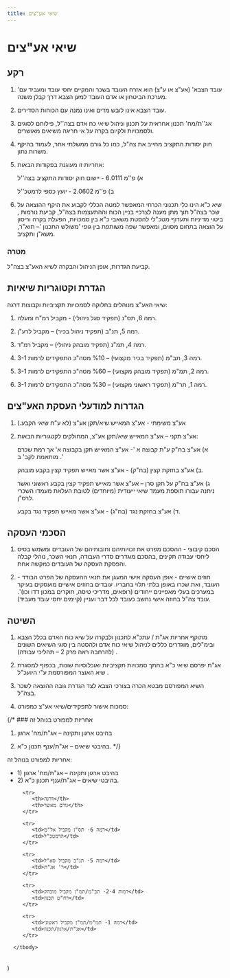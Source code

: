 ```yaml
---
title: שיאי אע"צים
---
```



# שיאי אע"צים

## רקע

1) 'עובד הצבא' (אע"צ או ע"צ) הוא אזרח העובד בשכר והמקיים יחסי עובד ומעביד עם מערכת הביטחון או אדם העובד למען הצבא דרך קבלן משנה. 

2) עובד הצבא אינו לובש מדים ואינו נמנה עם הכוחות הסדירים. 

3) אג''ת/מח' תכנון אחראית על תכנון וניהול שיאי כח אדם בצה''ל, פילוחם לסוגים ולסמכויות ולקיום בקרה על אי חריגה משיאים מאושרים. 

4) חוק יסודות התקציב מחייב את צה"ל, 
כמו כל גורם ממשלתי אחר, לעמוד בהיקף משרות נתון. 

5) אחריות זו מעוגנת בפקודות הבאות: 

   א) פ''מ 6.0111 - יישום חוק יסודות התקציב בצה''ל

   ב) פ''מ 2.0602 - יועץ כספי לרמטכ''ל  

6) שיא כ"א הינו כלי תכנוני הכרחי המאפשר למטה הכללי לקבוע את היקף ההוצאה על שכר בצה"ל תוך מתן מענה לצרכיי בניין הכוח וההתעצמות בצה"ל, קביעת נורמות , ביטוי מדיניות ותעדוף מטכ"לי להסטת משאבי כ"א בין סמכויות, הפעלת בקרה וריסון על הוצאה בתחום מסוים, ומאפשר שפה משותפת בין גופי 'משולש התכנון '– תוא"ר, משא"ן ותקציב. 

### מטרה

   קביעת הגדרות, אופן הניהול והבקרה לשיא האע"צ בצה"ל.

## הגדרת וקטוגריות שיאיות

שיאי האע"צ מנוהלים בחלוקה לסמכויות תקציביות וקבוצות דרגה:

1) רמה 6, תס"נ (תפקיד סגל ניהולי) - מקביל רמ"ח ומעלה. 

2) רמה 5, תנ"ב (תפקיד ניהול בכיר) – מקביל לרע"ן. 

3) רמה 4, תמ"נ (תפקיד מובהק ניהולי) – מקביל רמ"ד. 

4) רמה 3, תב"מ (תפקיד בכיר מקצועי) – %10 מסה"כ התפקידים לרמות 3-1. 

5) רמה 2, תמ"מ (תפקיד מובהק מקצועי) – %60 מסה"כ התפקידים לרמות 3-1. 

6) רמה 1, תר"מ (תפקיד ראשוני מקצועי) – %30 מסה"כ התפקידים לרמות 3-1. 

## הגדרות למודעלי העסקת האע"צים

1) אע"צ משימתי - אע"צ המאייש שיא/תקן אע"צ (לא ע"ח שיאי הקבע.) 

2) אע"צ תקני – אע"צ המאייש שיא/תקן אע"צ, המחולקים לקטגוריות הבאות: 

   א) אע"צ בח"ק ע"ת קבוצה א '- אע"צ המאייש תקן בקבוצה א' אך רמת שכרם מותאמת לקב' ב .' 

   ב) אע"צ בחזקת קצין (בח"ק) - אע"צ אשר מאייש תפקיד קצין בקבע מובהק. 

   ג) אע"צ בח"ק על תקן סרן – אע"צ אשר מאייש תפקיד קצין בקבע ראשוני ואשר 
ניתנה עבורו תוספת מעמד שיאי ייעודית (מיוחדים) לטובת העלאת מעמדו השכרי לרס"ן. 

   ד) אע"צ בחזקת נגד (בח"ג) - אע"צ אשר מאייש תפקיד נגד בקבע. 

## הסכמי העסקה

1) הסכם קיבוצי - ההסכם מפרט את זכויותיהם וחובותיהם של העובדים ומשמש בסיס ליחסי עבודה תקינים ,בהסכם מוגדרים  סדרי העבודה, תנאי השכר, נוהלי קבלה והפסקת העסקה של העובדים כמקשה אחת.  

2) חוזים אישיים - אופן העסקה אישי המעגן את תנאי ההעסקה של הפרט הבודד - העובד, ואת שכרו באופן בלתי תלוי בחבריו. עובדים בחוזים אישיים מועסקים בעיקר במערכים בעלי מאפיינים ייחודים (רופאים, מדריכי טיסה, חוקרים במכון דדו וכו)'. עובד צה"ל בחוזה אישי נחשב כעובד לכל דבר ועניין (קיימים יחסי עובד מעביד).  

## השיטה

1) מתוקף אחריות אג"ת / עתכ"א לתכנון ולבקרה על שיא כוח האדם בכלל הצבא ובימ"לים, מוגדרים כללים לניהול שיאי כוח אדם ולהסטה בין סוגי השיאים השונים (להרחבה ראה פרק 2 – תהליכי עבודה) . 

2) אג"ת יפרסם שיאי כ"א בחתך סמכויות תקציביות ואוכלוסיות שונות, בכפוף למסגרת שיא האוצר המפורסמת ע"י היועכ"ל . 

3) השיא המפורסם מבטא הכרה בצורכי הצבא לצד הגדרת גובה ההוצאה לשכר בצה"ל. 

4) סמכות אישור לתפקידים/שיאי אע"צ כמפורט: 

<AllowTable />

{/* ### אחריות למפורט בנוהל זה

1) בהיבט ארגון ותקינה – אג"ת/מח' ארגון 

2) בהיבטי שיאים – אג"ת/ענף תכנון כ"א.  */}

<Callout type="info">

אחריות למפורט בנוהל זה:
<ul>
   <li>1) בהיבט ארגון ותקינה – אג"ת/מח' ארגון</li>
   <li>2) בהיבטי שיאים – אג"ת/ענף תכנון כ"א.</li>
</ul>

</Callout>



   <table>
      <tbody>

         <tr>
            <th>דרגה</th>
            <th>גורם מאשר</th>
         </tr>

         <tr>
            <td>רמה 6- תס"ן מקביל אל"מ</td>
            <td>הרמטכ"ל</td>
         </tr>

         <tr>
            <td>רמה 5- תנ"ב מקביל סא"ל</td>
            <td>ר' אג"ת</td>
         </tr>

         <tr>
            <td>רמות 2-4- תב"מ/תמ"ן מקביל מובהק</td>
            <td>רח"ט תכנון</td>
         </tr>
         
         <tr>
            <td>רמה 1- תמ"מ/תמ"ן מקביל ראשוני</td>
            <td>אג"ת/ארגון/תכנון</td>
         </tr>

      </tbody>
   </table>
)